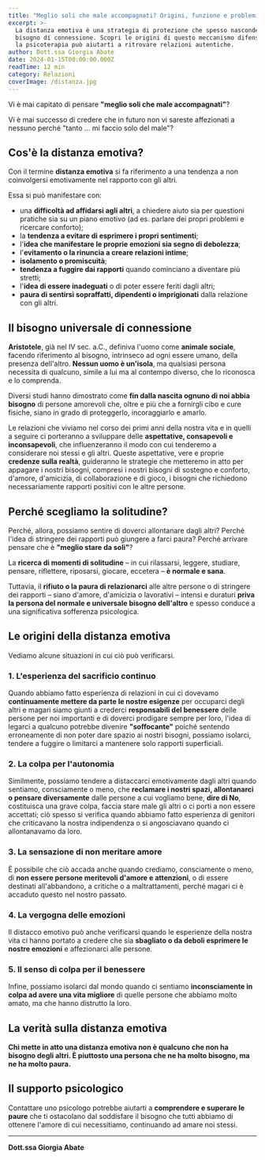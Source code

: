 ```yaml
---
title: "Meglio soli che male accompagnati? Origini, funzione e problemi della Distanza Emotiva"
excerpt: >-
  La distanza emotiva è una strategia di protezione che spesso nasconde un profondo 
  bisogno di connessione. Scopri le origini di questo meccanismo difensivo e come 
  la psicoterapia può aiutarti a ritrovare relazioni autentiche.
author: Dott.ssa Giorgia Abate
date: 2024-01-15T00:00:00.000Z
readTime: 12 min
category: Relazioni
coverImage: /distanza.jpg
---
```


Vi è mai capitato di pensare **"meglio soli che male accompagnati"**?

Vi è mai successo di credere che in futuro non vi sareste affezionati a nessuno perché "tanto … mi faccio solo del male"?

## Cos'è la distanza emotiva?

Con il termine **distanza emotiva** si fa riferimento a una tendenza a non coinvolgersi emotivamente nel rapporto con gli altri.

Essa si può manifestare con:

- una **difficoltà ad affidarsi agli altri**, a chiedere aiuto sia per questioni pratiche sia su un piano emotivo (ad es. parlare dei propri problemi e ricercare conforto);
- la **tendenza a evitare di esprimere i propri sentimenti**;
- l'**idea che manifestare le proprie emozioni sia segno di debolezza**;
- l'**evitamento o la rinuncia a creare relazioni intime**;
- **isolamento o promiscuità**;
- **tendenza a fuggire dai rapporti** quando cominciano a diventare più stretti;
- l'**idea di essere inadeguati** o di poter essere feriti dagli altri;
- **paura di sentirsi sopraffatti, dipendenti o imprigionati** dalla relazione con gli altri.

## Il bisogno universale di connessione

**Aristotele**, già nel IV sec. a.C., definiva l'uomo come **animale sociale**, facendo riferimento al bisogno, intrinseco ad ogni essere umano, della presenza dell'altro. **Nessun uomo è un'isola**, ma qualsiasi persona necessita di qualcuno, simile a lui ma al contempo diverso, che lo riconosca e lo comprenda.

Diversi studi hanno dimostrato come **fin dalla nascita ognuno di noi abbia bisogno** di persone amorevoli che, oltre e più che a fornirgli cibo e cure fisiche, siano in grado di proteggerlo, incoraggiarlo e amarlo.

Le relazioni che viviamo nel corso dei primi anni della nostra vita e in quelli a seguire ci porteranno a sviluppare delle **aspettative, consapevoli e inconsapevoli**, che influenzeranno il modo con cui tenderemo a considerare noi stessi e gli altri. Queste aspettative, vere e proprie **credenze sulla realtà**, guideranno le strategie che metteremo in atto per appagare i nostri bisogni, compresi i nostri bisogni di sostegno e conforto, d'amore, d'amicizia, di collaborazione e di gioco, i bisogni che richiedono necessariamente rapporti positivi con le altre persone.

## Perché scegliamo la solitudine?

Perché, allora, possiamo sentire di doverci allontanare dagli altri? Perché l'idea di stringere dei rapporti può giungere a farci paura? Perché arrivare pensare che è **"meglio stare da soli"**?

La **ricerca di momenti di solitudine** – in cui rilassarsi, leggere, studiare, pensare, riflettere, riposarsi, giocare, eccetera – **è normale e sana**.

Tuttavia, il **rifiuto o la paura di relazionarci** alle altre persone o di stringere dei rapporti – siano d'amore, d'amicizia o lavorativi – intensi e duraturi **priva la persona del normale e universale bisogno dell'altro** e spesso conduce a una significativa sofferenza psicologica.

## Le origini della distanza emotiva

Vediamo alcune situazioni in cui ciò può verificarsi.

### 1. L'esperienza del sacrificio continuo

Quando abbiamo fatto esperienza di relazioni in cui ci dovevamo **continuamente mettere da parte le nostre esigenze** per occuparci degli altri e magari siamo giunti a crederci **responsabili del benessere** delle persone per noi importanti e di doverci prodigare sempre per loro, l'idea di legarci a qualcuno potrebbe divenire **"soffocante"** poiché sentendo erroneamente di non poter dare spazio ai nostri bisogni, possiamo isolarci, tendere a fuggire o limitarci a mantenere solo rapporti superficiali.

### 2. La colpa per l'autonomia

Similmente, possiamo tendere a distaccarci emotivamente dagli altri quando sentiamo, consciamente o meno, che **reclamare i nostri spazi, allontanarci o pensare diversamente** dalle persone a cui vogliamo bene, **dire di No**, costituisca una grave colpa, faccia stare male gli altri o ci porti a non essere accettati; ciò spesso si verifica quando abbiamo fatto esperienza di genitori che criticavano la nostra indipendenza o si angosciavano quando ci allontanavamo da loro.

### 3. La sensazione di non meritare amore

È possibile che ciò accada anche quando crediamo, consciamente o meno, di **non essere persone meritevoli d'amore e attenzioni**, o di essere destinati all'abbandono, a critiche o a maltrattamenti, perché magari ci è accaduto questo nel nostro passato.

### 4. La vergogna delle emozioni

Il distacco emotivo può anche verificarsi quando le esperienze della nostra vita ci hanno portato a credere che sia **sbagliato o da deboli esprimere le nostre emozioni** e affezionarci alle persone.

### 5. Il senso di colpa per il benessere

Infine, possiamo isolarci dal mondo quando ci sentiamo **inconsciamente in colpa ad avere una vita migliore** di quelle persone che abbiamo molto amato, ma che hanno distrutto la loro.

## La verità sulla distanza emotiva

**Chi mette in atto una distanza emotiva non è qualcuno che non ha bisogno degli altri. È piuttosto una persona che ne ha molto bisogno, ma ne ha molto paura.**

## Il supporto psicologico

Contattare uno psicologo potrebbe aiutarti a **comprendere e superare le paure** che ti ostacolano dal soddisfare il bisogno che tutti abbiamo di ottenere l'amore di cui necessitiamo, continuando ad amare noi stessi.

---

**Dott.ssa Giorgia Abate**